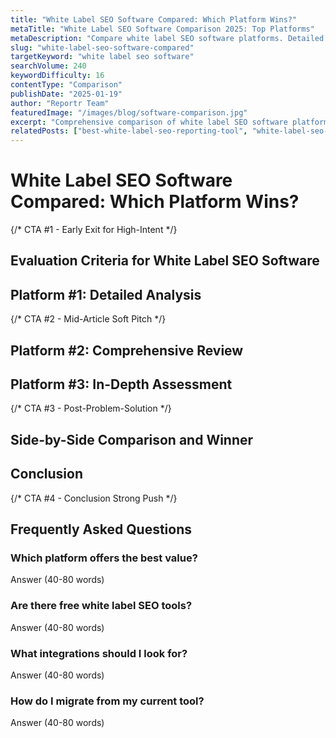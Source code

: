 ```yaml
---
title: "White Label SEO Software Compared: Which Platform Wins?"
metaTitle: "White Label SEO Software Comparison 2025: Top Platforms"
metaDescription: "Compare white label SEO software platforms. Detailed analysis of features, pricing, and performance to help agencies choose the best solution."
slug: "white-label-seo-software-compared"
targetKeyword: "white label seo software"
searchVolume: 240
keywordDifficulty: 16
contentType: "Comparison"
publishDate: "2025-01-19"
author: "Reportr Team"
featuredImage: "/images/blog/software-comparison.jpg"
excerpt: "Comprehensive comparison of white label SEO software platforms. We analyze features, pricing, and user experience to help you make the right choice."
relatedPosts: ["best-white-label-seo-reporting-tool", "white-label-seo-pricing"]
---
```


# White Label SEO Software Compared: Which Platform Wins?

<!-- INTRO: 120-150 words -->
<!-- Include target keyword in first 100 words -->

{/* CTA #1 - Early Exit for High-Intent */}

<!-- TABLE OF CONTENTS -->

## Evaluation Criteria for White Label SEO Software
<!-- 250-350 words -->

## Platform #1: Detailed Analysis
<!-- 300-400 words -->

{/* CTA #2 - Mid-Article Soft Pitch */}

## Platform #2: Comprehensive Review
<!-- 350-450 words -->

## Platform #3: In-Depth Assessment
<!-- 300-400 words -->

{/* CTA #3 - Post-Problem-Solution */}

## Side-by-Side Comparison and Winner
<!-- 250-300 words -->

## Conclusion
<!-- 120-150 words -->

{/* CTA #4 - Conclusion Strong Push */}

## Frequently Asked Questions

### Which platform offers the best value?
Answer (40-80 words)

### Are there free white label SEO tools?
Answer (40-80 words)

### What integrations should I look for?
Answer (40-80 words)

### How do I migrate from my current tool?
Answer (40-80 words)

<!-- TARGET WORD COUNT: 1,800-2,200 words (2,000 average) -->
<!-- TARGET INTERNAL LINKS: 8-10 -->
<!-- IMAGES: 4-5 (hero + section images) -->